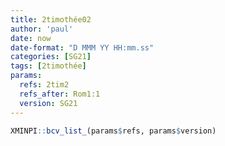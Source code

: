 ```yaml
---
title: 2timothée02
author: 'paul'
date: now
date-format: "D MMM YY HH:mm.ss"
categories: [SG21]
tags: [2timothée]
params:
  refs: 2tim2
  refs_after: Rom1:1
  version: SG21
---
```


```r
XMINPI::bcv_list_(params$refs, params$version)
```

